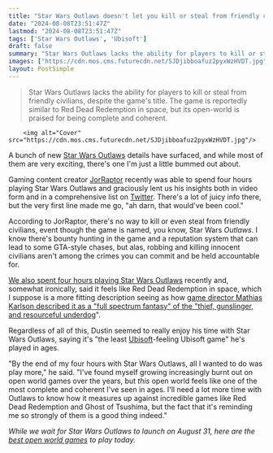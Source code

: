 ```yaml
---
title: "Star Wars Outlaws doesn't let you kill or steal from friendly civilians, and just like that my hopes of GTA in space have been dashed"
date: "2024-08-08T23:51:47Z"
lastmod: "2024-08-08T23:51:47Z"
tags: ['Star Wars Outlaws', 'Ubisoft']
draft: false
summary: "Star Wars Outlaws lacks the ability for players to kill or steal from friendly civilians, despite the game's title. The game is reportedly similar to Red Dead Redemption in space, but its open-world is praised for being complete and coherent."
images: ["https://cdn.mos.cms.futurecdn.net/SJDjibboafuz2pyxWzHVDT.jpg"]
layout: PostSimple
---
```

> Star Wars Outlaws lacks the ability for players to kill or steal from friendly civilians, despite the game's title. The game is reportedly similar to Red Dead Redemption in space, but its open-world is praised for being complete and coherent.


        <img alt="Cover" src="https://cdn.mos.cms.futurecdn.net/SJDjibboafuz2pyxWzHVDT.jpg"/>
        
A bunch of new [Star Wars Outlaws](https://www.gamesradar.com/star-wars-outlaws-guide/) details have surfaced, and while most of them are very exciting, there's one I'm just a little bummed out about.

Gaming content creator [JorRaptor](https://www.youtube.com/watch?v=CZiEs28uapM) recently was able to spend four hours playing Star Wars Outlaws and graciously lent us his insights both in video form and in a comprehensive list on [Twitter](https://x.com/Jorraptor/status/1820836258202993095). There's a lot of juicy info there, but the very first line made me go, "ah darn, that would've been cool."

According to JorRaptor, there's no way to kill or even steal from friendly civilians, event though the game is named, you know, Star Wars *Outlaws*. I know there's bounty hunting in the game and a reputation system that can lead to some GTA-style chases, but alas, robbing and killing innocent civilians aren't among the crimes you can commit and be held accountable for.

[We also spent four hours playing Star Wars Outlaws](https://www.gamesradar.com/games/open-world/ive-spent-4-hours-in-star-wars-outlaws-open-world-and-it-feels-like-red-dead-redemption-in-a-galaxy-far-far-away/) recently and, somewhat ironically, said it feels like Red Dead Redemption in space, which I suppose is a more fitting description seeing as how [game director Mathias Karlson described it as a "full spectrum fantasy" of the "thief, gunslinger, and resourceful underdog](https://www.gamesradar.com/games/open-world/star-wars-outlaws-is-one-of-the-most-ambitious-open-world-games-of-2024-and-it-was-inspired-by-a-single-sentence/)".

Regardless of all of this, Dustin seemed to really enjoy his time with Star Wars Outlaws, saying it's "the least [Ubisoft](https://www.gamesradar.com/tag/ubisoft/)-feeling Ubisoft game" he's played in ages.

"By the end of my four hours with Star Wars Outlaws, all I wanted to do was play more," he said. "I've found myself growing increasingly burnt out on open world games over the years, but *this* open world feels like one of the most complete and coherent I've seen in ages. I'll need a lot more time with Outlaws to know how it measures up against incredible games like Red Dead Redemption and Ghost of Tsushima, but the fact that it's reminding me so strongly of them is a good thing indeed."

*While we wait for Star Wars Outlaws to launch on August 31, here are the *[<em>best open world games</em>](https://www.gamesradar.com/best-open-world-games/)* to play today.*
        